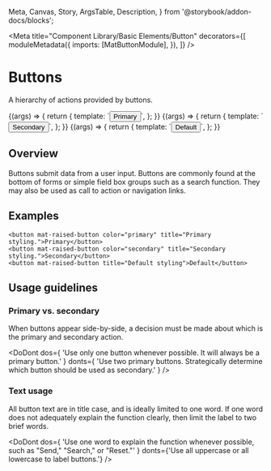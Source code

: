   Meta,
  Canvas,
  Story,
  ArgsTable,
  Description,
} from '@storybook/addon-docs/blocks';

<Meta
  title="Component Library/Basic Elements/Button"
  decorators={[
    moduleMetadata({
      imports: [MatButtonModule],
    }),
  ]}
/>

# Buttons

A hierarchy of actions provided by buttons.

<Canvas>
  <Story
    name="Primary"
    height={100}
    parameters={{
      design: {
        specUrl:
          'https://xd.adobe.com/spec/75ca41d4-040c-4b1d-6ff9-0430b7119cf0-03fb/screen/ea24fb1f-4b15-495f-8fe6-603d1ac538a4/Buttons',
        reviewUrl:
          'https://xd.adobe.com/view/75ca41d4-040c-4b1d-6ff9-0430b7119cf0-03fb/',
      },
    }}
  >
    {(args) => {
      return {
        template: `<button mat-raised-button color="primary">Primary</button>`,
      };
    }}
  </Story>
</Canvas>

<Canvas>
  <Story
    name="Secondary"
    height={100}
    parameters={{
      design: {
        specUrl:
          'https://xd.adobe.com/spec/75ca41d4-040c-4b1d-6ff9-0430b7119cf0-03fb/screen/ea24fb1f-4b15-495f-8fe6-603d1ac538a4/Buttons',
        reviewUrl:
          'https://xd.adobe.com/view/75ca41d4-040c-4b1d-6ff9-0430b7119cf0-03fb/',
      },
    }}
  >
    {(args) => {
      return {
        template: `<button mat-raised-button color="secondary">Secondary</button>`,
      };
    }}
  </Story>
</Canvas>

<Canvas>
  <Story
    name="Default"
    height={100}
    parameters={{
      design: {
        specUrl:
          'https://xd.adobe.com/spec/75ca41d4-040c-4b1d-6ff9-0430b7119cf0-03fb/screen/ea24fb1f-4b15-495f-8fe6-603d1ac538a4/Buttons',
        reviewUrl:
          'https://xd.adobe.com/view/75ca41d4-040c-4b1d-6ff9-0430b7119cf0-03fb/',
      },
    }}
  >
    {(args) => {
      return {
        template: `<button mat-raised-button>Default</button>`,
      };
    }}
  </Story>
</Canvas>

## Overview

Buttons submit data from a user input. Buttons are commonly found at the bottom of forms or simple
field box groups such as a search function. They may also be used as call to action or navigation
links.

## Examples

```
<button mat-raised-button color="primary" title="Primary styling.">Primary</button>
<button mat-raised-button color="secondary" title="Secondary styling.">Secondary</button>
<button mat-raised-button title="Default styling">Default</button>
```

## Usage guidelines

### Primary vs. secondary

When buttons appear side-by-side, a decision must be made about which is the primary and secondary
action.

<DoDont
  dos={
    'Use only one button whenever possible. It will always be a primary button.'
  }
  donts={
    'Use two primary buttons. Strategically determine which button should be used as secondary.'
  }
/>

### Text usage

All button text are in title case, and is ideally limited to one word. If one word does not adequately explain the function clearly, then limit the label to two brief words.

<DoDont
  dos={
    'Use one word to explain the function whenever possible, such as "Send," "Search," or "Reset."'
  }
  donts={'Use all uppercase or all lowercase to label buttons.'}
/>
